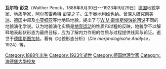 {{primarysources|time=2010-10-23T05:06:09+00:00}}
'''瓦尔特·彭克'''（Walther Penck，1888年8月30日---1923年9月29日）[[德国|德国]]地貌学家、地质学家，[[阿尔布雷希特·彭克|阿尔布雷希特·彭克]]之子。生于[[奥地利|奥地利]][[维也纳|维也纳]]。曾深入研究[[南美洲|南美洲]]、[[德国|德国]]中部及[[小亚细亚|小亚细亚]]等地地质地貌。提出了与[[W·M·戴维斯|W·M·戴维斯]][[侵蚀轮回说|侵蚀轮回说]]不同的地貌演化学说。认为地貌演化实质是[[地壳运动|地壳运动]]的性质和过程的反映，地貌学不以解释地表起伏形态为最终目标，应为了解内力作用的性质与过程提供线索与论证。逝世于[[德国|德国]][[斯图加特|斯图加特]]。著有《地貌形态分析》（''Die morphologische Analyse''，1924）等。

{{Authority control}}
{{Germany-scientist-stub}}
{{Geographer-stub}}

{{DEFAULTSORT: Penck, Walther}}
[[Category:1888年出生|Category:1888年出生]]
[[Category:1923年逝世|Category:1923年逝世]]
[[Category:德国地理学家|Category:德国地理学家]]
[[Category:海德堡大學校友|Category:海德堡大學校友]]